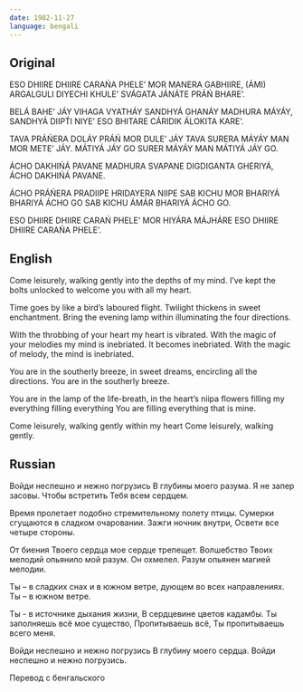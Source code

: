 ```yaml
---
date: 1982-11-27
language: bengali
---
```


## Original

ESO DHIIRE DHIIRE CARAŃA PHELE’
MOR MANERA GABHIIRE,
(ÁMI) ARGALGULI DIYECHI KHULE’
SVÁGATA JÁNÁTE PRÁŃ BHARE’.

BELÁ BAHE’ JÁY VIHAGA VYATHÁY
SANDHYÁ GHANÁY MADHURA MÁYÁY,
SANDHYÁ DIIPT́I NIYE’ ESO BHITARE
CÁRIDIK ÁLOKITA KARE’.

TAVA PRÁŃERA DOLÁY PRÁŃ MOR DULE’ JÁY
TAVA SURERA MÁYÁY MAN MOR METE’ JÁY.
MÁTIYÁ JÁY GO
SURER MÁYÁY MAN MÁTIYÁ JÁY GO.

ÁCHO DAKHIŃÁ PAVANE MADHURA SVAPANE
DIGDIGANTA GHERIYÁ,
ÁCHO DAKHIŃÁ PAVANE.

ÁCHO PRÁŃERA PRADIIPE HRIDAYERA NIIPE
SAB KICHU MOR BHARIYÁ
BHARIYÁ ÁCHO GO
SAB KICHU ÁMÁR BHARIYÁ ÁCHO GO.

ESO DHIIRE DHIIRE CARAŃ PHELE’
MOR HIYÁRA MÁJHÁRE
ESO DHIIRE DHIIRE CARAŃA PHELE’.

## English

Come leisurely, walking gently
into the depths of my mind.
I’ve kept the bolts unlocked
to welcome you with all my heart.

Time goes by like a bird’s laboured flight.
Twilight thickens in sweet enchantment.
Bring the evening lamp within
illuminating the four directions.

With the throbbing
of your heart my heart is vibrated.
With the magic
of your melodies my mind is inebriated.
It becomes inebriated.
With the magic of melody, the mind is inebriated.

You are in the southerly breeze, in sweet dreams,
encircling all the directions.
You are in the southerly breeze.

You are in the lamp of the life-breath,
in the heart’s niipa flowers
filling my everything
filling everything
You are filling everything that is mine.

Come leisurely, walking gently
within my heart
Come leisurely, walking gently.

## Russian

Войди неспешно и нежно погрузись
В глубины моего разума.
Я не запер засовы.
Чтобы встретить Тебя всем сердцем.

Время пролетает
подобно стремительному полету птицы.
Сумерки сгущаются в сладком очаровании.
Зажги ночник внутри,
Освети все четыре стороны.

От биения Твоего сердца мое сердце трепещет.
Волшебство Твоих мелодий
опьянило мой разум.
Он охмелел.
Разум опьянен магией мелодии.

Ты – в сладких снах и в южном ветре,
дующем во всех направлениях.
Ты – в южном ветре.

Ты - в источнике дыхания жизни,
В сердцевине цветов кадамбы.
Ты заполняешь всё мое существо,
Пропитываешь всё,
Ты пропитываешь всего меня.

Войди неспешно и нежно погрузись
В глубину моего сердца.
Войди неспешно и нежно погрузись.

Перевод с бенгальского
